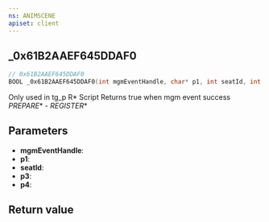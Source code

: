 ```yaml
---
ns: ANIMSCENE
apiset: client
---
```

## _0x61B2AAEF645DDAF0

```c
// 0x61B2AAEF645DDAF0
BOOL _0x61B2AAEF645DDAF0(int mgmEventHandle, char* p1, int seatId, int p3, BOOL p4);
```

Only used in tg_p R* Script
Returns true when mgm event success
_PREPARE_* - _REGISTER_*

## Parameters
* **mgmEventHandle**:
* **p1**:
* **seatId**:
* **p3**:
* **p4**:

## Return value